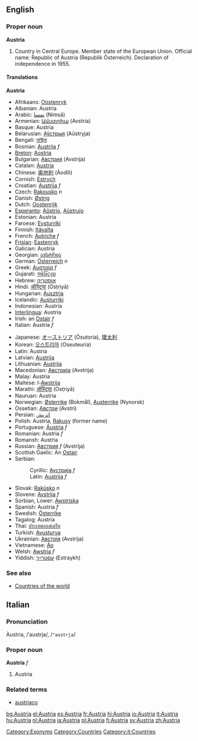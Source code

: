 {{wikipedia}}
==English==

===Proper noun===
'''Austria'''

# Country in Central Europe. Member state of the European Union. Official name: Republic of Austria (Republik Österreich). Declaration of independence in 1955.

====Translations====
<!--DefA-->'''Austria'''
{{top}}
*Afrikaans: [[Oostenryk]]
*Albanian: Austria
*Arabic: [[نمسا]] (Nimsā)
*Armenian: [[Ավստրիա]] (Avstria)
*Basque: Austria
*Belarusian: [[Аўстрыя]] (Aŭstryja)
*Bengali: [[অস্ট্রিয়া]]
*Bosnian: [[Austrija]] ''f''
*[[Breton]]: [[Aostria]]
*Bulgarian: [[Австрия]] (Avstrija)
*Catalan: [[Àustria]]
*Chinese: [[奥地利]] (Àodìlì)
*Cornish: [[Estrych]]
*Croatian: [[Austrija]] ''f''
*Czech: [[Rakousko]] ''n''
*Danish: [[Østrig]]
*Dutch: [[Oostenrijk]]
*[[Esperanto]]: [[Aŭstrio]], [[Aŭstrujo]]
*Estonian: Austria
*Faroese: [[Eysturríki]]
*Finnish: [[Itävalta]]
*French: [[Autriche]] ''f''
*[[Frisian]]: [[Eastenryk]]
*Galician: Austria
*Georgian: [[ავსტრია]]
*German: [[Österreich]] ''n''
*Greek: [[Αυστρία]] ''f''
*Gujarati: [[ઓસ્ટ્રિયા]]
*Hebrew: [[אוסטריה]]
*Hindi: [[ऑस्ट्रिया]] (Osṭriyā)
*Hungarian: [[Ausztria]]
*Icelandic: [[Austurríki]]
*Indonesian: Austria
*[[Interlingua]]: Austria
*Irish: an [[Ostair]] ''f''
*Italian: Austria ''f''
{{mid}}
*Japanese: [[オーストリア]] (Ōsutoria), [[墺太利]]
*Korean: [[오스트리아]] (Oseuteuria)
*Latin: Austria
*Latvian: [[Austrija]]
*Lithuanian: [[Austrija]]
*Macedonian: [[Австрија]] (Avstrija)
*Malay: Austria
*Maltese: l-[[Awstrija]]
*Marathi: [[ऑस्ट्रिया]] (Osṭriyā)
*Nauruan: Austria
*Norwegian: [[Østerrike]] (Bokmål), [[Austerrike]] (Nynorsk)
*Ossetian: [[Австри]] (Avstri)
*Persian: [[اتریش]]
*Polish: Austria, [[Rakusy]] (former name)
*Portuguese: [[Áustria]] ''f''
*Romanian: Austria ''f''
*Romansh: Austria
*Russian: [[Австрия]] ''f'' (Avstrija)
*Scottish Gaelic: An [[Ostair]]
*Serbian:
*:Cyrillic: [[Аустрија]] ''f''
*:Latin: [[Austrija]] ''f''
*Slovak: [[Rakúsko]] ''n''
*Slovene: [[Avstrija]] ''f''
*Sorbian, Lower: [[Awstriska]]
*Spanish: Austria ''f''
*Swedish: [[Österrike]]
*Tagalog: Austria
*Thai: [[ประเทศออสเตรีย]]
*Turkish: [[Avusturya]]
*Ukrainian: [[Австрія]] (Avstrija)
*Vietnamese: [[Áo]]
*Welsh: [[Awstria]] ''f''
*Yiddish: [[עסטרײַך]] (Estraykh)
{{bottom}}

===See also===
*[[Countries of the world]]

[[Category:Exonyms]]
[[Category:Countries]]

==Italian==
===Pronunciation===
Àustria, /ˈaustrja/, /<tt>"austrja</tt>/

===Proper noun===
'''Austria''' ''f''

# Austria

===Related terms===
*[[austriaco]]

[[Category:it:Countries]]
[[bg:Austria]]
[[el:Austria]]
[[es:Austria]]
[[fr:Austria]]
[[hi:Austria]]
[[io:Austria]]
[[it:Austria]]
[[hu:Austria]]
[[nl:Austria]]
[[ja:Austria]]
[[pl:Austria]]
[[fi:Austria]]
[[sv:Austria]]
[[zh:Austria]]